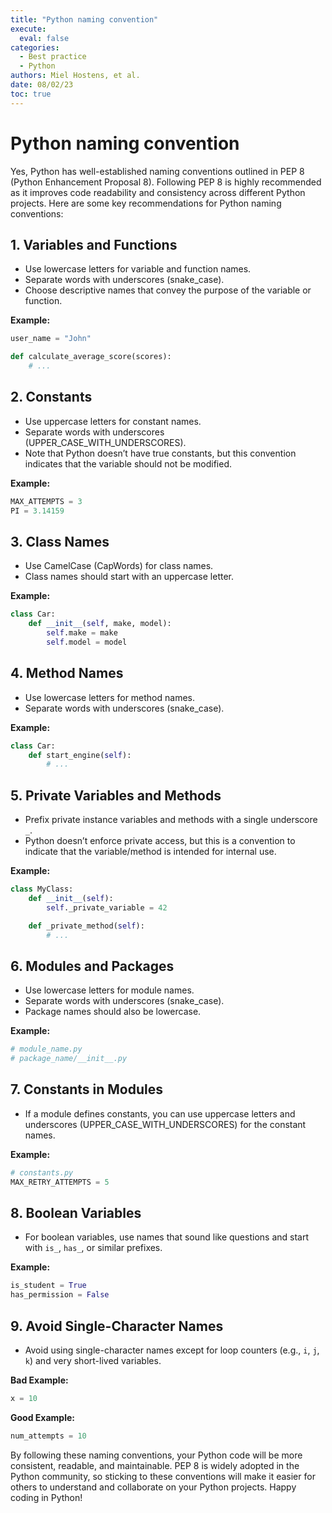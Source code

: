```yaml
---
title: "Python naming convention"
execute:
  eval: false
categories:
  - Best practice
  - Python
authors: Miel Hostens, et al.
date: 08/02/23
toc: true
---
```


# Python naming convention

Yes, Python has well-established naming conventions outlined in PEP 8 (Python Enhancement Proposal 8). Following PEP 8 is highly recommended as it improves code readability and consistency across different Python projects. Here are some key recommendations for Python naming conventions:

## 1. Variables and Functions

- Use lowercase letters for variable and function names.
- Separate words with underscores (snake_case).
- Choose descriptive names that convey the purpose of the variable or function.

**Example:**

```python
user_name = "John"

def calculate_average_score(scores):
    # ...
```

## 2. Constants

- Use uppercase letters for constant names.
- Separate words with underscores (UPPER_CASE_WITH_UNDERSCORES).
- Note that Python doesn't have true constants, but this convention indicates that the variable should not be modified.

**Example:**

```python
MAX_ATTEMPTS = 3
PI = 3.14159
```

## 3. Class Names

- Use CamelCase (CapWords) for class names.
- Class names should start with an uppercase letter.

**Example:**

```python
class Car:
    def __init__(self, make, model):
        self.make = make
        self.model = model
```

## 4. Method Names

- Use lowercase letters for method names.
- Separate words with underscores (snake_case).

**Example:**

```python
class Car:
    def start_engine(self):
        # ...
```

## 5. Private Variables and Methods

- Prefix private instance variables and methods with a single underscore `_`.
- Python doesn't enforce private access, but this is a convention to indicate that the variable/method is intended for internal use.

**Example:**

```python
class MyClass:
    def __init__(self):
        self._private_variable = 42

    def _private_method(self):
        # ...
```

## 6. Modules and Packages

- Use lowercase letters for module names.
- Separate words with underscores (snake_case).
- Package names should also be lowercase.

**Example:**

```python
# module_name.py
# package_name/__init__.py
```

## 7. Constants in Modules

- If a module defines constants, you can use uppercase letters and underscores (UPPER_CASE_WITH_UNDERSCORES) for the constant names.

**Example:**

```python
# constants.py
MAX_RETRY_ATTEMPTS = 5
```

## 8. Boolean Variables

- For boolean variables, use names that sound like questions and start with `is_`, `has_`, or similar prefixes.

**Example:**

```python
is_student = True
has_permission = False
```

## 9. Avoid Single-Character Names

- Avoid using single-character names except for loop counters (e.g., `i`, `j`, `k`) and very short-lived variables.

**Bad Example:**

```python
x = 10
```

**Good Example:**

```python
num_attempts = 10
```

By following these naming conventions, your Python code will be more consistent, readable, and maintainable. PEP 8 is widely adopted in the Python community, so sticking to these conventions will make it easier for others to understand and collaborate on your Python projects. Happy coding in Python!
